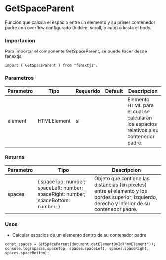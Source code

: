 # GetSpaceParent

Función que calcula el espacio entre un elemento y su primer contenedor padre con overflow configurado (hidden, scroll, o auto) o hasta el body.

### Importacion

Para importar el componente GetSpaceParent, se puede hacer desde fenextjs

```tsx copy
import { GetSpaceParent } from "fenextjs";
```

### Parametros

| Parametro | Tipo | Requerido | Default | Descripcion |
| --------- | ---- | --------- | ------- | ----------- |
| element | HTMLElement | sí |  | Elemento HTML para el cual se calcularán los espacios relativos a su contenedor padre. |
### Returns

| Parametro | Tipo | Descripcion |
| --------- | ---- | ----------- |
| spaces | \{ spaceTop: number; spaceLeft: number; spaceRight: number; spaceBottom: number; \}  | Objeto que contiene las distancias (en píxeles) entre el elemento y los bordes superior, izquierdo, derecho y inferior de su contenedor padre. |
### Usos

- Calcular espacios de un elemento dentro de su contenedor padre

```tsx copy
const spaces = GetSpaceParent(document.getElementById("myElement"));
console.log(spaces.spaceTop, spaces.spaceLeft, spaces.spaceRight, spaces.spaceBottom);
```


